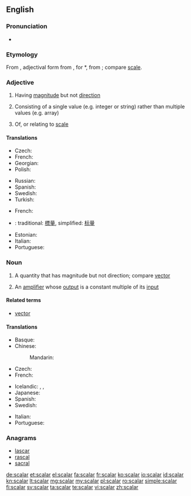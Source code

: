 ==English==
{{wikipedia}}

===Pronunciation===
* {{rhymes|eɪlə(ɹ)|lang=en}}

===Etymology===
From {{etyl|la|en}} {{term|scālāris|lang=la}}, adjectival form from {{term|scāla||lang=la|a flight of steps, stairs, staircase, ladder, scale}}, for *{{term||scadla}}, from {{term|scandere||to climb}}; compare [[scale]].

===Adjective===
{{en-adj|-}}

# {{context|mathematics|lang=en}} Having [[magnitude]] but not [[direction]]
# {{context|computer science|lang=en}} Consisting of a single value (e.g. integer or string) rather than multiple values (e.g. array)
# Of, or relating to [[scale]]

====Translations====
{{trans-top|having magnitude}}
* Czech: {{t|cs|skalární|m}}
* French: {{t+|fr|scalaire}}
* Georgian: {{t|ka|სკალარი|sc=Geor|tr=skalari}}
* Polish: {{t|pl|skalarny|m}}
{{trans-mid}}
* Russian: {{t+|ru|скаля́рный|sc=Cyrl|tr=skaljárnyj}}
* Spanish: {{t+|es|escalar}}
* Swedish: {{t+|sv|skalär}}
* Turkish: {{t+|tr|sayıl}}
{{trans-bottom}}

{{trans-top|relating to scale}}
* French: {{t+|fr|scalaire}}
{{trans-mid}}
{{trans-bottom}}

{{checktrans-top}}
* {{ttbc|cmn}}: traditional: [[標量]], simplified: [[标量]]
* Estonian: {{t-check|et|skalaar}}
* Italian: {{t-check|it|scalare}}
* Portuguese: {{t-check|pt|escalar}}
{{trans-bottom}}

===Noun===
{{en-noun}}

# {{context|mathematics|lang=en}} A quantity that has magnitude but not direction; compare [[vector]]
# {{context|electronics|lang=en}} An [[amplifier]] whose [[output]] is a constant multiple of its [[input]]

====Related terms====
* [[vector]]

====Translations====
{{trans-top|quantity with magnitude}}
* Basque: {{t|eu|eskalar}}
* Chinese:
*: Mandarin: {{t+|cmn|标量|tr=biāoliàng|sc=Hani}}
* Czech: {{t|cs|skalár|m}}
* French: {{t+|fr|scalaire|m}}
{{trans-mid}}
* Icelandic: {{t|is|einvíð stærð|f}}, {{t|is|tölustærð|f}}, {{t|is|stigastærð|f}}
* Japanese: {{t+|ja|スカラー|tr=sukaraa|sc=Jpan}}
* Spanish: {{t+|es|escalar|m}}
* Swedish: {{t+|sv|skalär|c}}
{{trans-bottom}}

{{trans-top|(electronics) amplifier}}
{{trans-mid}}
{{trans-bottom}}

{{checktrans-top}}
* Italian: {{t-check|it|scalare|m}}
* Portuguese: {{t-check|pt|escalar|m}}
{{trans-bottom}}

===Anagrams===
* [[lascar#English|lascar]]
* [[rascal#English|rascal]]
* [[sacral#English|sacral]]

[[de:scalar]]
[[et:scalar]]
[[el:scalar]]
[[fa:scalar]]
[[fr:scalar]]
[[ko:scalar]]
[[io:scalar]]
[[id:scalar]]
[[kn:scalar]]
[[lt:scalar]]
[[mg:scalar]]
[[my:scalar]]
[[pl:scalar]]
[[ro:scalar]]
[[simple:scalar]]
[[fi:scalar]]
[[sv:scalar]]
[[ta:scalar]]
[[te:scalar]]
[[vi:scalar]]
[[zh:scalar]]
